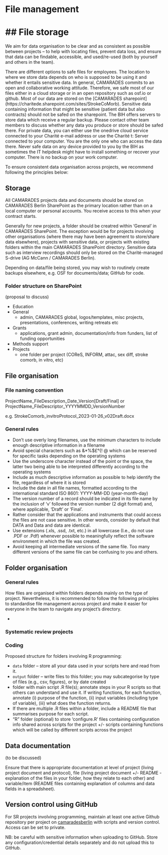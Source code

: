 # File management

## File storage
=======
We aim for data organisation to be clear and as consistent as possible between projects -- to help with locating files, prevent data loss, and ensure that data can be findable, accessible, and used/re-used (both by yourself and others in the team).

There are different options to safe files for employees. The location to where we store data depends on who is supposed to be using it and whether it entails sensitive data. In general, CAMARADES commits to an open and collaborative working attitude. Therefore, we safe most of our files either in a cloud storage or in an open repository such as osf.io or github. Most of our data are stored on the [CAMARADES sharepoint] (https://charitede.sharepoint.com/sites/StrokeCoMorb). Sensitive data containing information that might be sensitive (patient data but also contracts) should not be safed on the sharepoint. The BIH offers servers to store data which receive a regular backup. Please contact other team members to discuss whether any data you produce or store should be safed there. For private data, you can either use the onedrive cloud service connected to your Charité e-mail address or use the Charité t: Server connected to your computer. You are the only one who can access the data there. Never safe data on any device provided to you by the BIH as sometimes the IT helpdesk might have to install something or recover your computer. There is no backup on your work computer.

To ensure consistent data organisation across projects, we recommend following the principles below:

## Storage

All CAMARADES projects data and documents should be stored on CAMARADES Berlin SharePoint as the primary location rather than on a local computer or personal accounts. You receive access to this when your contract starts. 

Generally for new projects, a folder should be creatred within 'General' in CAMARADES SharePoint. The exception would be for projects involving other organisations (where there may have been agreement to store/share data elsewhere), projects with sensitive data, or projects with existing folders within the main CAMARADES SharePoint directory.
Sensitive data such as interview recordings should only be stored on the Charité-managed S-drive (AG McCann / CAMARADES Berlin).

Depending on data/file being stored, you may wish to routinely create backups elsewhere, e.g. OSF for documents/data; GitHub for code.

### Folder structure on SharePoint
(proposal to discuss)

- Education
- General
  - admin, CAMARADES global, logos/templates, misc projects, presentations, conferences, writing retreats etc
- Grants
  - applications, grant admin, documentation/info from funders, list of funding opportunities
- Methods support
- Projects
  - one folder per project (COReS, INFORM, attac, sex diff, stroke comorb, in vitro, etc)

## File organisation

### File naming convention

ProjectName_FileDescription_Date_Version[Draft/Final] or ProjectName_FileDescriptor_YYYYMMDD_VersionNumber

e.g. StrokeComorb_invitroProtocol_2023-01-26_v02Draft.docx

### General rules 

- Don't use overly long filenames, use the minimum characters to include enough descriptive information in a filename
- Avoid special characters such as &*%$£°{! @ which can be reserved for specific tasks depending on the operating systems
- Use the underscore character instead of the point or the space, the latter two being able to be interpreted differently according to the operating systems
- Include as much descriptive information as possible to help identify the file, regardless of where it is stored
- Include the date in all file names, formatted according to the international standard ISO 8601: YYYY-MM-DD (year-month-day)
- The version number of a record should be indicated in its file name by the inclusion of 'v' followed the version number (2 digit format) and, where applicable, 'Draft' or 'Final'.
- Rather consider that the applications and instruments that could access the files are not case sensitive. In other words, consider by default that DATA and Data and data are identical.
- Use extensions (.xls, .ssd, .txt, etc.) in all lowercase (I.e., do not use .PDF or .Pdf) whenever possible to meaningfully reflect the software environment in which the file was created.
- Avoid keeping all intermediate versions of the same file. Too many different versions of the same file can be confusing to you and others.

## Folder organisation

### General rules

How files are organised within folders depends mainly on the type of project. Nevertheless, it is recommended to follow the following principles to standardise file management across project and make it easier for everyone in the team to navigate any project's directory.

- 

### Systematic review projects

### Coding

Proposed structure for folders involving R programming:

- `data` folder -- store all your data used in your scripts here and read from it.
- `output` folder -- write files to this folder; you may subcategorise by type of files (e.g., csv, figures), or by date created
- folder with main script .R file(s); annotate steps in your R scripts so that others can understand and use it. If writing functions, for each function, annotate (i) purpose of the function, (ii) input variables (including type of variable), (iii) what does the function returns.
- If there are multiple .R files within a folder, include a README file that summarises purpose for each script.
- “R” folder (optional) to store ‘configure.R’ files containing configuration info shared across scripts for the project +/- scripts containing functions which will be called by different scripts across the project

## Data documentation

(to be discussed)

Ensure that there is appropriate documentation at level of project (living project document and protocol), file (living project document +/- README - explanation of the files in your folder, how they relate to each other) and variable/item (README files containing explanation of columns and data fields in a spreadsheet).

## Version control using GitHub

For SR projects involving programming, maintain at least one active Github repository per project on [camaradesberlin](https://github.com/camaradesberlin/) with scripts and version control. Access can be set to private.

NB: be careful with sensitive information when uploading to GitHub. Store any configuration/credential details separately and do not upload this to GitHub.

